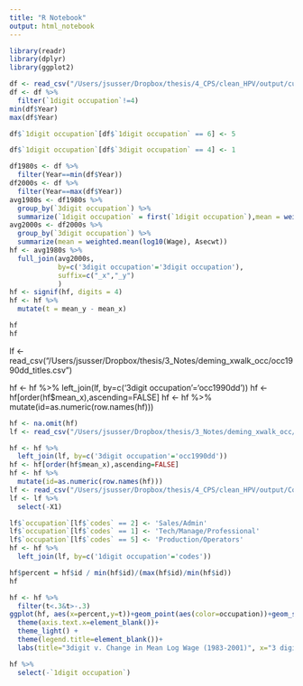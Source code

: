 ```yaml
---
title: "R Notebook"
output: html_notebook
---
```




```r
library(readr)
library(dplyr)
library(ggplot2)

df <- read_csv("/Users/jsusser/Dropbox/thesis/4_CPS/clean_HPV/output/current_values.csv")
df <- df %>%
  filter(`1digit occupation`!=4)
min(df$Year)
max(df$Year)
```


```r
df$`1digit occupation`[df$`1digit occupation` == 6] <- 5

df$`1digit occupation`[df$`3digit occupation` == 4] <- 1
```




```r
df1980s <- df %>%
  filter(Year==min(df$Year))
df2000s <- df %>%
  filter(Year==max(df$Year))
avg1980s <- df1980s %>%
  group_by(`3digit occupation`) %>%
  summarize(`1digit occupation` = first(`1digit occupation`),mean = weighted.mean(log10(Wage), Asecwt))
avg2000s <- df2000s %>%
  group_by(`3digit occupation`) %>%
  summarize(mean = weighted.mean(log10(Wage), Asecwt))
hf <- avg1980s %>%
  full_join(avg2000s, 
            by=c('3digit occupation'='3digit occupation'), 
            suffix=c("_x","_y")
            )
hf <- signif(hf, digits = 4)
hf <- hf %>%
  mutate(t = mean_y - mean_x)

hf
hf
```



lf <- read_csv("/Users/jsusser/Dropbox/thesis/3_Notes/deming_xwalk_occ/occ1990dd_titles.csv")


hf <- hf %>%
  left_join(lf, by=c('3digit occupation'='occ1990dd'))
hf <- hf[order(hf$mean_x),ascending=FALSE]
hf <- hf %>%
  mutate(id=as.numeric(row.names(hf)))



```r
hf <- na.omit(hf)
lf <- read_csv("/Users/jsusser/Dropbox/thesis/3_Notes/deming_xwalk_occ/occ1990dd_titles.csv")

hf <- hf %>%
  left_join(lf, by=c('3digit occupation'='occ1990dd'))
hf <- hf[order(hf$mean_x),ascending=FALSE]
hf <- hf %>%
  mutate(id=as.numeric(row.names(hf)))
lf <- read_csv("/Users/jsusser/Dropbox/thesis/4_CPS/clean_HPV/output/Codes/1digit_occupations.csv")
lf <- lf %>%
  select(-X1)

lf$`occupation`[lf$`codes` == 2] <- 'Sales/Admin'
lf$`occupation`[lf$`codes` == 1] <- 'Tech/Manage/Professional'
lf$`occupation`[lf$`codes` == 5] <- 'Production/Operators'
hf <- hf %>%
  left_join(lf, by=c('1digit occupation'='codes'))

hf$percent = hf$id / min(hf$id)/(max(hf$id)/min(hf$id))
hf
```




```r
hf <- hf %>%
  filter(t<.3&t>-.3)
ggplot(hf, aes(x=percent,y=t))+geom_point(aes(color=occupation))+geom_smooth()+
  theme(axis.text.x=element_blank())+
  theme_light() +
  theme(legend.title=element_blank())+
  labs(title="3digit v. Change in Mean Log Wage (1983-2001)", x="3 digit occupation, sorted by 1980 mean log wage", y="Change in log wage")
```


```r
hf %>%
  select(-`1digit occupation`)
```

























